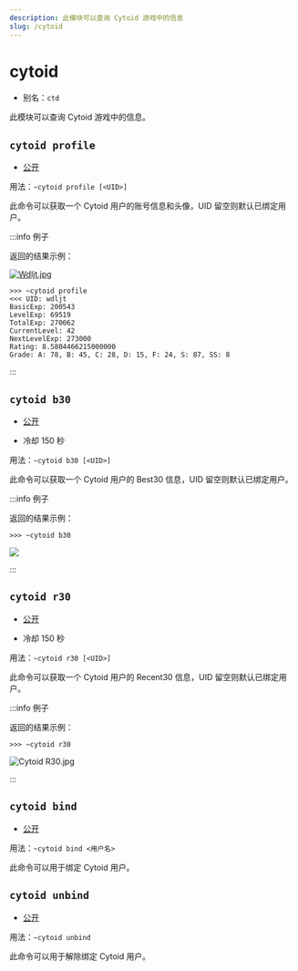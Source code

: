 ```yaml
---
description: 此模块可以查询 Cytoid 游戏中的信息
slug: /cytoid
---
```


# cytoid

- 别名：`ctd`

此模块可以查询 Cytoid 游戏中的信息。

## `cytoid profile`

- [公开](permissions) 

用法：`~cytoid profile [<UID>]`

此命令可以获取一个 Cytoid 用户的账号信息和头像，UID 留空则默认已绑定用户。

:::info 例子

返回的结果示例：

[![Wdljt.jpg](https://bot-cdn.teahouse.team/e/e9/Wdljt.jpg)](https://bot.teahouse.team/wiki/File:Wdljt.jpg)

```
>>> ~cytoid profile
<<< UID: wdljt
BasicExp: 200543
LevelExp: 69519
TotalExp: 270062
CurrentLevel: 42
NextLevelExp: 273000
Rating: 8.5804466215000000
Grade: A: 78, B: 45, C: 28, D: 15, F: 24, S: 87, SS: 8
```

:::

## `cytoid b30`

- [公开](permissions) 

- 冷却 150 秒

用法：`~cytoid b30 [<UID>]`

此命令可以获取一个 Cytoid 用户的 Best30 信息，UID 留空则默认已绑定用户。

:::info 例子

返回的结果示例：

```
>>> ~cytoid b30
```

![](https://bot-cdn.teahouse.team/thumb/f/f4/Cytoid_B30.jpg/300px-Cytoid_B30.jpg)

:::

## `cytoid r30`

- [公开](permissions)

- 冷却 150 秒

用法：`~cytoid r30 [<UID>]`

此命令可以获取一个 Cytoid 用户的 Recent30 信息，UID 留空则默认已绑定用户。

:::info 例子

返回的结果示例：

```
>>> ~cytoid r30
```

![Cytoid R30.jpg](https://bot-cdn.teahouse.team/thumb/9/98/Cytoid_R30.jpg/300px-Cytoid_R30.jpg)

:::

## `cytoid bind`

- [公开](permissions)

用法：`~cytoid bind <用户名>`

此命令可以用于绑定 Cytoid 用户。

## `cytoid unbind`

- [公开](permissions)

用法：`~cytoid unbind`

此命令可以用于解除绑定 Cytoid 用户。